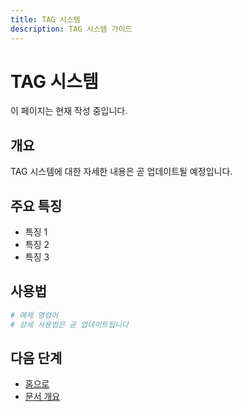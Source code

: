 ```yaml
---
title: TAG 시스템
description: TAG 시스템 가이드
---
```


# TAG 시스템

이 페이지는 현재 작성 중입니다.

## 개요

TAG 시스템에 대한 자세한 내용은 곧 업데이트될 예정입니다.

## 주요 특징

- 특징 1
- 특징 2
- 특징 3

## 사용법

```bash
# 예제 명령어
# 상세 사용법은 곧 업데이트됩니다
```

## 다음 단계

- [홈으로](/ko)
- [문서 개요](/ko/introduction/overview)
